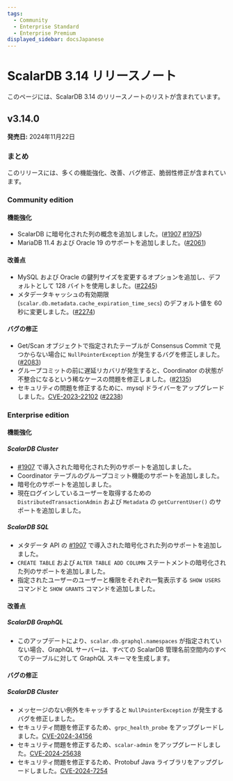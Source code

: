 ```yaml
---
tags:
  - Community
  - Enterprise Standard
  - Enterprise Premium
displayed_sidebar: docsJapanese
---
```


# ScalarDB 3.14 リリースノート


<TranslationBanner />

このページには、ScalarDB 3.14 のリリースノートのリストが含まれています。

## v3.14.0

**発売日:** 2024年11月22日

### まとめ

このリリースには、多くの機能強化、改善、バグ修正、脆弱性修正が含まれています。

### Community edition

#### 機能強化

- ScalarDB に暗号化された列の概念を追加しました。([#1907](https://github.com/scalar-labs/scalardb/pull/1907) [#1975](https://github.com/scalar-labs/scalardb/pull/1975))
- MariaDB 11.4 および Oracle 19 のサポートを追加しました。([#2061](https://github.com/scalar-labs/scalardb/pull/2061))

#### 改善点

- MySQL および Oracle の鍵列サイズを変更するオプションを追加し、デフォルトとして 128 バイトを使用しました。([#2245](https://github.com/scalar-labs/scalardb/pull/2245))
- メタデータキャッシュの有効期限 (`scalar.db.metadata.cache_expiration_time_secs`) のデフォルト値を 60 秒に変更しました。([#2274](https://github.com/scalar-labs/scalardb/pull/2274))

#### バグの修正

- Get/Scan オブジェクトで指定されたテーブルが Consensus Commit で見つからない場合に `NullPointerException` が発生するバグを修正しました。([#2083](https://github.com/scalar-labs/scalardb/pull/2083))
- グループコミットの前に遅延リカバリが発生すると、Coordinator の状態が不整合になるという稀なケースの問題を修正しました。([#2135](https://github.com/scalar-labs/scalardb/pull/2135))
- セキュリティの問題を修正するために、mysql ドライバーをアップグレードしました。[CVE-2023-22102](https://github.com/advisories/GHSA-m6vm-37g8-gqvh "CVE-2023-22102") ([#2238](https://github.com/scalar-labs/scalardb/pull/2238))

### Enterprise edition

#### 機能強化

##### ScalarDB Cluster

- [#1907](https://github.com/scalar-labs/scalardb/pull/1907) で導入された暗号化された列のサポートを追加しました。
- Coordinator テーブルのグループコミット機能のサポートを追加しました。
- 暗号化のサポートを追加しました。
- 現在ログインしているユーザーを取得するための `DistributedTransactionAdmin` および `Metadata` の `getCurrentUser()` のサポートを追加しました。

##### ScalarDB SQL

- メタデータ API の [#1907](https://github.com/scalar-labs/scalardb/pull/1907) で導入された暗号化された列のサポートを追加しました。
- `CREATE TABLE` および `ALTER TABLE ADD COLUMN` ステートメントの暗号化された列のサポートを追加しました。
- 指定されたユーザーのユーザーと権限をそれぞれ一覧表示する `SHOW USERS` コマンドと `SHOW GRANTS` コマンドを追加しました。

#### 改善点

##### ScalarDB GraphQL

- このアップデートにより、`scalar.db.graphql.namespaces` が指定されていない場合、GraphQL サーバーは、すべての ScalarDB 管理名前空間内のすべてのテーブルに対して GraphQL スキーマを生成します。

#### バグの修正

##### ScalarDB Cluster

- メッセージのない例外をキャッチすると `NullPointerException` が発生するバグを修正しました。
- セキュリティ問題を修正するため、`grpc_health_probe` をアップグレードしました。[CVE-2024-34156](https://github.com/advisories/GHSA-crqm-pwhx-j97f "CVE-2024-34156")
- セキュリティ問題を修正するため、`scalar-admin` をアップグレードしました。[CVE-2024-25638](https://github.com/advisories/GHSA-cfxw-4h78-h7fw "CVE-2024-25638")
- セキュリティ問題を修正するため、Protobuf Java ライブラリをアップグレードしました。[CVE-2024-7254](https://github.com/advisories/GHSA-735f-pc8j-v9w8 "CVE-2024-7254")
